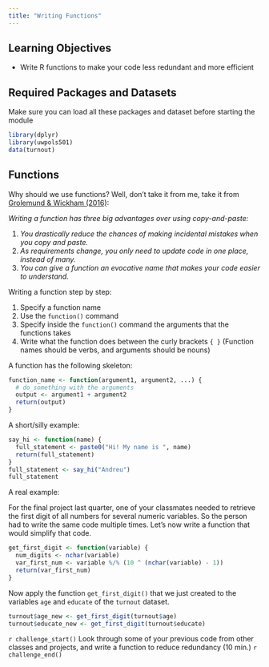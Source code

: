 ```yaml
---
title: "Writing Functions"
---
```


## Learning Objectives

- Write R functions to make your code less redundant and more efficient

## Required Packages and Datasets

Make sure you can load all these packages and dataset before starting the module
```r
library(dplyr)
library(uwpols501)
data(turnout)
```


## Functions

Why should we use functions? Well, don't take it from me, take it from [Grolemund & Wickham (2016)](http://r4ds.had.co.nz/functions.html):

*Writing a function has three big advantages over using copy-and-paste:*

  1. *You drastically reduce the chances of making incidental mistakes when you copy and paste.*
  2. *As requirements change, you only need to update code in one place, instead of many.*
  3. *You can give a function an evocative name that makes your code easier to understand.*

Writing a function step by step:

1. Specify a function name
2. Use the `function()` command
3. Specify inside the `function()` command the arguments that the functions takes
4. Write what the function does between the curly brackets `{ }`
(Function names should be verbs, and arguments should be nouns)

A function has the following skeleton:
```r
function_name <- function(argument1, argument2, ...) {
  # do_something with the arguments
  output <- argument1 + argument2
  return(output)
}
```

A short/silly example:
```r
say_hi <- function(name) {
  full_statement <- paste0("Hi! My name is ", name)
  return(full_statement)
}
full_statement <- say_hi("Andreu")
full_statement
```

A real example:

For the final project last quarter, one of your classmates needed to retrieve the first digit of all numbers for several numeric variables. So the person had to write the same code multiple times. Let's now write a function that would simplify that code.
```r
get_first_digit <- function(variable) {
  num_digits <- nchar(variable)
  var_first_num <- variable %/% (10 ^ (nchar(variable) - 1))
  return(var_first_num)
}
```

Now apply the function `get_first_digit()` that we just created to the variables `age` and `educate` of the `turnout` dataset.

```r
turnout$age_new <- get_first_digit(turnout$age)
turnout$educate_new <- get_first_digit(turnout$educate)
```

`r challenge_start()`
Look through some of your previous code from other classes and projects, and write a function to reduce redundancy (10 min.)
`r challenge_end()`
